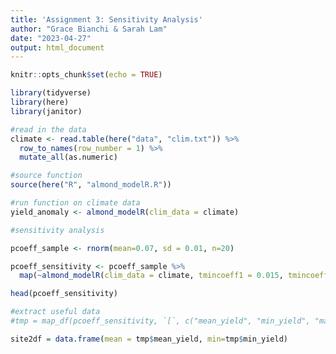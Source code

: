 ```yaml
---
title: 'Assignment 3: Sensitivity Analysis'
author: "Grace Bianchi & Sarah Lam"
date: "2023-04-27"
output: html_document
---
```


```r
knitr::opts_chunk$set(echo = TRUE)

library(tidyverse)
library(here)
library(janitor)
```

```r
#read in the data 
climate <- read.table(here("data", "clim.txt")) %>% 
  row_to_names(row_number = 1) %>% 
  mutate_all(as.numeric) 
```

```r
#source function
source(here("R", "almond_modelR.R"))
```
 
```r
#run function on climate data 
yield_anomaly <- almond_modelR(clim_data = climate)
```
 
```r
#sensitivity analysis 

pcoeff_sample <- rnorm(mean=0.07, sd = 0.01, n=20)

pcoeff_sensitivity <- pcoeff_sample %>% 
  map(~almond_modelR(clim_data = climate, tmincoeff1 = 0.015, tmincoeff2 = 0.0046, pcoeff1 = .x, pcoeff2 = 0.0043))

head(pcoeff_sensitivity)

```
 
```r
#extract useful data
#tmp = map_df(pcoeff_sensitivity, `[`, c("mean_yield", "min_yield", "max_yield"))

site2df = data.frame(mean = tmp$mean_yield, min=tmp$min_yield)
```

